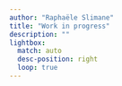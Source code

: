 ```yaml
---
author: "Raphaële Slimane"
title: "Work in progress"
description: ""
lightbox: 
  match: auto
  desc-position: right
  loop: true
---
```





::: {layout-ncol=4}




:::
